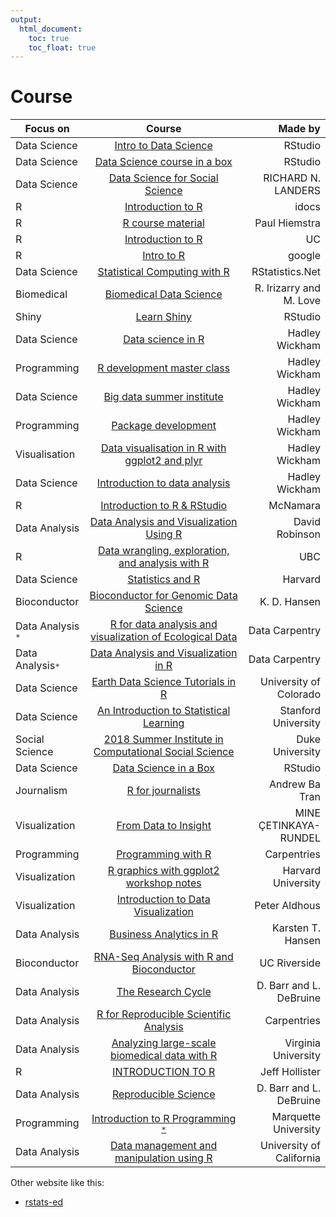 ```yaml
---
output:
  html_document: 
    toc: true
    toc_float: true
---
```


# Course


|   Focus on |      Course      |  Made by |
|----------------|:---------------------------------:|-----------------:|
|Data Science |[Intro to Data Science](https://www2.stat.duke.edu/courses/Spring18/Sta199/) | RStudio|
|Data Science|[Data Science course in a box](https://github.com/rstudio-education/datascience-box)|RStudio|
|Data Science|[Data Science for Social Science](http://datascience.tntlab.org/schedule-materials/)|RICHARD N. LANDERS|
|R|[Introduction to R](https://ramnathv.github.io/pycon2014-r/)|idocs|
|R|[R course material](http://stcorp.nl/R_course/)|Paul Hiemstra|
|R|[Introduction to R](http://uc-r.github.io/introduction)|UC|
|R | [Intro to R](https://www.youtube.com/playlist?list=PLOU2XLYxmsIK9qQfztXeybpHvru-TrqAP)|google|
|Data Science|[Statistical Computing with R](http://rstatistics.net/)|RStatistics.Net|
|Biomedical|[Biomedical Data Science](http://genomicsclass.github.io/book/)|R. Irizarry and M. Love|
|Shiny|[Learn Shiny](https://shiny.rstudio.com/tutorial/)|RStudio|
|Data Science|[Data science in R](http://courses.had.co.nz/12-oscon/)|Hadley Wickham|
|Programming|[R development master class](http://courses.had.co.nz/12-devtools/)|Hadley Wickham|
|Data Science|[Big data summer institute](http://courses.had.co.nz/12-rice-bdsi/)|Hadley Wickham|
|Programming|[Package development](http://courses.had.co.nz/11-csiro/)|Hadley Wickham|
|Visualisation|[Data visualisation in R with ggplot2 and plyr](http://courses.had.co.nz/11-rice/)|Hadley Wickham| 
|Data Science|[Introduction to data analysis](http://had.co.nz/stat405/)|Hadley Wickham|
|R|[Introduction to R & RStudio](https://github.com/AmeliaMN/IntroToR)|McNamara|
|Data Analysis|[Data Analysis and Visualization Using R](http://varianceexplained.org/RData/)|David Robinson|
|R|[Data wrangling, exploration, and analysis with R](http://stat545.com/)|UBC|
|Data Science|[Statistics and R](http://rafalab.github.io/pages/harvardx.html)|Harvard|
|Bioconductor|[Bioconductor for Genomic Data Science](https://kasperdanielhansen.github.io/genbioconductor/)|K. D. Hansen|
|Data Analysis <kbd>*</kbd>|[R for data analysis and visualization of Ecological Data](https://datacarpentry.org/R-ecology-lesson/index.html#chapters)|Data Carpentry|
|Data Analysis<kbd>*</kbd>|[Data Analysis and Visualization in R](https://datacarpentry.org/R-genomics/index.html)|Data Carpentry|
|Data Science|[Earth Data Science Tutorials in R](https://www.earthdatascience.org/tutorials/r/)|University of Colorado|
|Data Science|[An Introduction to Statistical Learning](https://www.dataschool.io/15-hours-of-expert-machine-learning-videos/)|Stanford University|
|Social Science|[2018 Summer Institute in Computational Social Science](https://compsocialscience.github.io/summer-institute/2018/teaching-learning-materials)|Duke University|
|Data Science|[Data Science in a Box](https://rstudio-education.github.io/datascience-box/)|RStudio|
|Journalism|[R for journalists](https://learn.r-journalism.com/en/)|Andrew Ba Tran|
|Visualization|[From Data to Insight](http://www2.stat.duke.edu/~mc301/ARTSCI101_Su16/)|MINE ÇETINKAYA-RUNDEL|
|Programming|[Programming with R](https://swcarpentry.github.io/r-novice-inflammation/)|Carpentries|
|Visualization|[R graphics with ggplot2 workshop notes](https://tutorials.iq.harvard.edu/R/Rgraphics/Rgraphics.html#geometric_objects_and_aesthetics)|Harvard University|
|Visualization|[Introduction to Data Visualization](http://paldhous.github.io/ucb/2016/dataviz/index.html)|Peter Aldhous|
|Data Analysis|[Business Analytics in R](http://lab.rady.ucsd.edu/sawtooth/business_analytics_in_r/index.html)|Karsten T. Hansen|
|Bioconductor|[RNA-Seq Analysis with R and Bioconductor](http://girke.bioinformatics.ucr.edu/CSHL_RNAseq/)|UC Riverside|
|Data Analysis|[The Research Cycle](https://rgup.gitlab.io/research_cycle/index.html)| D. Barr and L. DeBruine|
|Data Analysis|[R for Reproducible Scientific Analysis](https://swcarpentry.github.io/r-novice-gapminder/)|Carpentries|
Data Analysis|[Analyzing large-scale biomedical data with R](https://bims.fun/index.html)|Virginia University|
|R|[INTRODUCTION TO R](http://usepa.github.io/introR/)|Jeff Hollister|
|Data Analysis|[Reproducible Science](https://gupsych.github.io/data_skills/index.html)|D. Barr and L. DeBruine|
|Programming|[Introduction to R Programming <kbd>*</kbd>](https://github.com/jameslamb/teaching/tree/master/mu_rprog)|Marquette University|
|Data Analysis|[Data management and manipulation using R](https://ozanj.github.io/rclass/)|University of California|

Other website like this:

* [rstats-ed](https://github.com/rstudio-education/rstats-ed)
